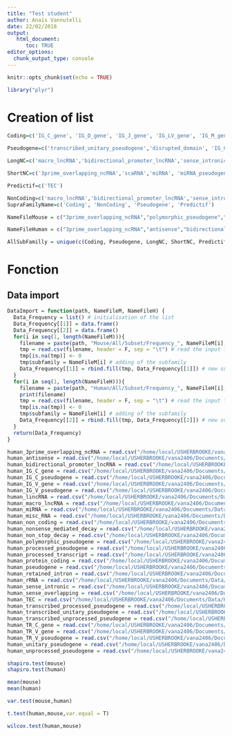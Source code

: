 ```yaml
---
title: "Test student"
author: Anaïs Vannutelli
date: 22/02/2018
output: 
   html_document: 
      toc: TRUE
editor_options: 
  chunk_output_type: console
---
```


```r
knitr::opts_chunk$set(echo = TRUE)
```

```r
library("plyr")
```

# Creation of list 

```r
Coding=c('IG_C_gene', 'IG_D_gene', 'IG_J_gene', 'IG_LV_gene', 'IG_M_gene', 'IG_V_gene', 'IG_Z_gene', 'nonsense_mediated_decay', 'nontranslating_CDS', 'non_stop_decay', 'protein_coding', 'TR_C_gene', 'TR_D_gene', 'TR_gene', 'TR_J_gene', 'TR_V_gene')

Pseudogene=c('transcribed_unitary_pseudogene','disrupted_domain', 'IG_C_pseudogene', 'IG_J_pseudogene', 'IG_pseudogene', 'IG_V_pseudogene', 'processed_pseudogene', 'pseudogene', 'transcribed_processed_pseudogene', 'transcribed_unprocessed_pseudogene', 'translated_processed_pseudogene', 'translated_unprocessed_pseudogene', 'TR_J_pseudogene', 'TR_V_pseudogene', 'unitary_pseudogene', 'unprocessed_pseudogene','polymorphic_pseudogene')

LongNC=c('macro_lncRNA','bidirectional_promoter_lncRNA','sense_intronic','3prime_overlapping_ncRNA','ambiguous_orf','antisense','lincRNA','ncrna_host','non_coding','processed_transcript','retained_intron','sense_overlapping')

ShortNC=c('3prime_overlapping_ncRNA','scaRNA','miRNA', 'miRNA_pseudogene', 'misc_RNA', 'misc_RNA_pseudogene', 'Mt_rRNA' ,'Mt_tRNA', 'Mt_tRNA_pseudogene', 'ncRNA', 'pre_miRNA', 'RNase_MRP_RNA', 'RNase_P_RNA', 'rRNA', 'rRNA_pseudogene', 'scRNA_pseudogene', 'snlRNA', 'snoRNA', 'snoRNA_pseudogene', 'snRNA', 'snRNA_pseudogene', 'SRP_RNA', 'tmRNA', 'tRNA', 'tRNA_pseudogene')

Predictif=c('TEC')

NonCoding=c('macro_lncRNA','bidirectional_promoter_lncRNA','sense_intronic','3prime_overlapping_ncRNA','ambiguous_orf','antisense','lincRNA','ncrna_host','non_coding','processed_transcript','retained_intron','sense_overlapping','3prime_overlapping_ncRNA','scaRNA','miRNA', 'miRNA_pseudogene', 'misc_RNA', 'misc_RNA_pseudogene', 'Mt_rRNA' ,'Mt_tRNA', 'Mt_tRNA_pseudogene', 'ncRNA', 'pre_miRNA', 'RNase_MRP_RNA', 'RNase_P_RNA', 'rRNA', 'rRNA_pseudogene', 'scRNA_pseudogene', 'snlRNA', 'snoRNA', 'snoRNA_pseudogene', 'snRNA', 'snRNA_pseudogene', 'SRP_RNA', 'tmRNA', 'tRNA', 'tRNA_pseudogene')
SupraFamilyName=c('Coding', 'NonCoding', 'Pseudogene', 'Predictif')

NameFileMouse = c("3prime_overlapping_ncRNA","polymorphic_pseudogene","transcribed_processed_pseudogene","bidirectional_promoter_lncRNA","processed_pseudogene","transcribed_unitary_pseudogene","IG_C_gene","processed_transcript","transcribed_unprocessed_pseudogene","IG_V_gene","protein_coding","translated_processed_pseudogene","IG_V_pseudogene","pseudogene","TR_C_gene","lincRNA","retained_intron","TR_V_gene","macro_lncRNA","rRNA","TR_V_pseudogene","miRNA","sense_intronic","unitary_pseudogene","misc_RNA","sense_overlapping","unprocessed_pseudogene","nonsense_mediated_decay","snoRNA","non_stop_decay","TEC")

NameFileHuman = c("3prime_overlapping_ncRNA","antisense","bidirectional_promoter_lncRNA","IG_C_gene","IG_C_pseudogene","IG_V_gene","IG_V_pseudogene","lincRNA","macro_lncRNA","miRNA","misc_RNA","non_coding","nonsense_mediated_decay","non_stop_decay","polymorphic_pseudogene","processed_pseudogene","processed_transcript","protein_coding","pseudogene","retained_intron","rRNA","sense_intronic","sense_overlapping","TEC","transcribed_processed_pseudogene","transcribed_unitary_pseudogene","transcribed_unprocessed_pseudogene","TR_C_gene","TR_V_gene","TR_V_pseudogene","unitary_pseudogene","unprocessed_pseudogene")

AllSubFamilly = unique(c(Coding, Pseudogene, LongNC, ShortNC, Predictif))
```

# Fonction

## Data import

```r
DataImport = function(path, NameFileM, NameFileH) {
  Data_Frequency = list() # initialisation of the list
  Data_Frequency[[1]] = data.frame()
  Data_Frequency[[2]] = data.frame()
  for(i in seq(1, length(NameFileM))){
    filename = paste(path, "Mouse/All/Subset/Frequency_", NameFileM[i],".csv", sep="")# creation of the input filename
    tmp = read.csv(filename, header = F, sep = "\t") # read the input file in a tmp
    tmp[is.na(tmp)] <- 0
    tmp$subfamily = NameFileM[i] # adding of the subfamily
    Data_Frequency[[1]] = rbind.fill(tmp, Data_Frequency[[1]]) # new subfamily add next to the other
  }
  for(i in seq(1, length(NameFileH))){
    filename = paste(path, "Human/All/Subset/Frequency_", NameFileH[i],".csv", sep="")# creation of the input filename
    print(filename)
    tmp = read.csv(filename, header = F, sep = "\t") # read the input file in a tmp
    tmp[is.na(tmp)] <- 0
    tmp$subfamily = NameFileH[i] # adding of the subfamily
    Data_Frequency[[2]] = rbind.fill(tmp, Data_Frequency[[2]]) # new subfamily add next to the other
  }
  return(Data_Frequency)
}
```

```r
human_3prime_overlapping_ncRNA = read.csv("/home/local/USHERBROOKE/vana2406/Documents/Data/Human/All/Subset/Frequency/Frequency_3prime_overlapping_ncRNA.csv", header = F, sep = "\t")
human_antisense = read.csv("/home/local/USHERBROOKE/vana2406/Documents/Data/Human/All/Subset/Frequency/Frequency_antisense.csv", header = F, sep = "\t")
human_bidirectional_promoter_lncRNA = read.csv("/home/local/USHERBROOKE/vana2406/Documents/Data/Human/All/Subset/Frequency/Frequency_bidirectional_promoter_lncRNA.csv", header = F, sep = "\t")
human_IG_C_gene = read.csv("/home/local/USHERBROOKE/vana2406/Documents/Data/Human/All/Subset/Frequency/Frequency_IG_C_gene.csv", header = F, sep = "\t")
human_IG_C_pseudogene = read.csv("/home/local/USHERBROOKE/vana2406/Documents/Data/Human/All/Subset/Frequency/Frequency_IG_C_pseudogene.csv", header = F, sep = "\t")
human_IG_V_gene = read.csv("/home/local/USHERBROOKE/vana2406/Documents/Data/Human/All/Subset/Frequency/Frequency_IG_V_gene.csv", header = F, sep = "\t")
human_IG_V_pseudogene = read.csv("/home/local/USHERBROOKE/vana2406/Documents/Data/Human/All/Subset/Frequency/Frequency_IG_V_pseudogene.csv", header = F, sep = "\t")
human_lincRNA = read.csv("/home/local/USHERBROOKE/vana2406/Documents/Data/Human/All/Subset/Frequency/Frequency_lincRNA.csv", header = F, sep = "\t")
human_macro_lncRNA = read.csv("/home/local/USHERBROOKE/vana2406/Documents/Data/Human/All/Subset/Frequency/Frequency_macro_lncRNA.csv", header = F, sep = "\t")
human_miRNA = read.csv("/home/local/USHERBROOKE/vana2406/Documents/Data/Human/All/Subset/Frequency/Frequency_miRNA.csv", header = F, sep = "\t")
human_misc_RNA = read.csv("/home/local/USHERBROOKE/vana2406/Documents/Data/Human/All/Subset/Frequency/Frequency_misc_RNA.csv", header = F, sep = "\t")
human_non_coding = read.csv("/home/local/USHERBROOKE/vana2406/Documents/Data/Human/All/Subset/Frequency/Frequency_non_coding.csv", header = F, sep = "\t")
human_nonsense_mediated_decay = read.csv("/home/local/USHERBROOKE/vana2406/Documents/Data/Human/All/Subset/Frequency/Frequency_nonsense_mediated_decay.csv", header = F, sep = "\t")
human_non_stop_decay = read.csv("/home/local/USHERBROOKE/vana2406/Documents/Data/Human/All/Subset/Frequency/Frequency_non_stop_decay.csv", header = F, sep = "\t")
human_polymorphic_pseudogene = read.csv("/home/local/USHERBROOKE/vana2406/Documents/Data/Human/All/Subset/Frequency/Frequency_polymorphic_pseudogene.csv", header = F, sep = "\t")
human_processed_pseudogene = read.csv("/home/local/USHERBROOKE/vana2406/Documents/Data/Human/All/Subset/Frequency/Frequency_processed_pseudogene.csv", header = F, sep = "\t")
human_processed_transcript = read.csv("/home/local/USHERBROOKE/vana2406/Documents/Data/Human/All/Subset/Frequency/Frequency_processed_transcript.csv", header = F, sep = "\t")
human_protein_coding = read.csv("/home/local/USHERBROOKE/vana2406/Documents/Data/Human/All/Subset/Frequency/Frequency_protein_coding.csv", header = F, sep = "\t")
human_pseudogene = read.csv("/home/local/USHERBROOKE/vana2406/Documents/Data/Human/All/Subset/Frequency/Frequency_pseudogene.csv", header = F, sep = "\t")
human_retained_intron = read.csv("/home/local/USHERBROOKE/vana2406/Documents/Data/Human/All/Subset/Frequency/Frequency_retained_intron.csv", header = F, sep = "\t")
human_rRNA = read.csv("/home/local/USHERBROOKE/vana2406/Documents/Data/Human/All/Subset/Frequency/Frequency_rRNA.csv", header = F, sep = "\t")
human_sense_intronic = read.csv("/home/local/USHERBROOKE/vana2406/Documents/Data/Human/All/Subset/Frequency/Frequency_sense_intronic.csv", header = F, sep = "\t")
human_sense_overlapping = read.csv("/home/local/USHERBROOKE/vana2406/Documents/Data/Human/All/Subset/Frequency/Frequency_sense_overlapping.csv", header = F, sep = "\t")
human_TEC = read.csv("/home/local/USHERBROOKE/vana2406/Documents/Data/Human/All/Subset/Frequency/Frequency_TEC.csv", header = F, sep = "\t")
human_transcribed_processed_pseudogene = read.csv("/home/local/USHERBROOKE/vana2406/Documents/Data/Human/All/Subset/Frequency/Frequency_transcribed_processed_pseudogene.csv", header = F, sep = "\t")
human_transcribed_unitary_pseudogene = read.csv("/home/local/USHERBROOKE/vana2406/Documents/Data/Human/All/Subset/Frequency/Frequency_transcribed_unitary_pseudogene.csv", header = F, sep = "\t")
human_transcribed_unprocessed_pseudogene = read.csv("/home/local/USHERBROOKE/vana2406/Documents/Data/Human/All/Subset/Frequency/Frequency_transcribed_unprocessed_pseudogene.csv", header = F, sep = "\t")
human_TR_C_gene = read.csv("/home/local/USHERBROOKE/vana2406/Documents/Data/Human/All/Subset/Frequency/Frequency_TR_C_gene.csv", header = F, sep = "\t")
human_TR_V_gene = read.csv("/home/local/USHERBROOKE/vana2406/Documents/Data/Human/All/Subset/Frequency/Frequency_TR_V_gene.csv", header = F, sep = "\t")
human_TR_V_pseudogene = read.csv("/home/local/USHERBROOKE/vana2406/Documents/Data/Human/All/Subset/Frequency/Frequency_TR_V_pseudogene.csv", header = F, sep = "\t")
human_unitary_pseudogene = read.csv("/home/local/USHERBROOKE/vana2406/Documents/Data/Human/All/Subset/Frequency/Frequency_unitary_pseudogene.csv", header = F, sep = "\t")	
human_unprocessed_pseudogene = read.csv("/home/local/USHERBROOKE/vana2406/Documents/Data/Human/All/Subset/Frequency/Frequency_unprocessed_pseudogene.csv", header = F, sep = "\t")
```


```r


shapiro.test(mouse)
shapiro.test(human)

mean(mouse)
mean(human)

var.test(mouse,human)

t.test(human,mouse,var.equal = T)

wilcox.test(human,mouse)
```

